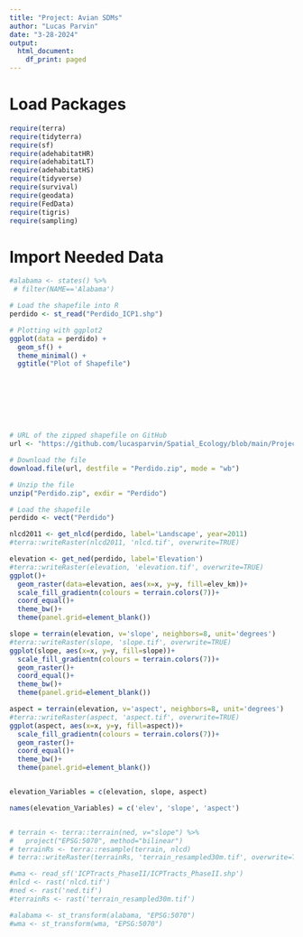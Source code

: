 ```yaml
---
title: "Project: Avian SDMs"
author: "Lucas Parvin"
date: "3-28-2024"
output:
  html_document:
    df_print: paged
---
```


# Load Packages

```r
require(terra)
require(tidyterra)
require(sf)
require(adehabitatHR)
require(adehabitatLT)
require(adehabitatHS)
require(tidyverse)
require(survival)
require(geodata)
require(FedData)
require(tigris)
require(sampling)

```


# Import Needed Data
```r
#alabama <- states() %>% 
 # filter(NAME=='Alabama')

# Load the shapefile into R
perdido <- st_read("Perdido_ICP1.shp")

# Plotting with ggplot2
ggplot(data = perdido) +
  geom_sf() +
  theme_minimal() +
  ggtitle("Plot of Shapefile")








# URL of the zipped shapefile on GitHub
url <- "https://github.com/lucasparvin/Spatial_Ecology/blob/main/Project/Perdido_ICP1.zip"

# Download the file
download.file(url, destfile = "Perdido.zip", mode = "wb")

# Unzip the file
unzip("Perdido.zip", exdir = "Perdido")

# Load the shapefile
perdido <- vect("Perdido")

nlcd2011 <- get_nlcd(perdido, label='Landscape', year=2011)
#terra::writeRaster(nlcd2011, 'nlcd.tif', overwrite=TRUE)

elevation <- get_ned(perdido, label='Elevation')
#terra::writeRaster(elevation, 'elevation.tif', overwrite=TRUE)
ggplot()+
  geom_raster(data=elevation, aes(x=x, y=y, fill=elev_km))+
  scale_fill_gradientn(colours = terrain.colors(7))+
  coord_equal()+
  theme_bw()+
  theme(panel.grid=element_blank())

slope = terrain(elevation, v='slope', neighbors=8, unit='degrees')
#terra::writeRaster(slope, 'slope.tif', overwrite=TRUE)
ggplot(slope, aes(x=x, y=y, fill=slope))+
  scale_fill_gradientn(colours = terrain.colors(7))+
  geom_raster()+
  coord_equal()+
  theme_bw()+
  theme(panel.grid=element_blank())

aspect = terrain(elevation, v='aspect', neighbors=8, unit='degrees')
#terra::writeRaster(aspect, 'aspect.tif', overwrite=TRUE)
ggplot(aspect, aes(x=x, y=y, fill=aspect))+
  scale_fill_gradientn(colours = terrain.colors(7))+
  geom_raster()+
  coord_equal()+
  theme_bw()+
  theme(panel.grid=element_blank())


elevation_Variables = c(elevation, slope, aspect)

names(elevation_Variables) = c('elev', 'slope', 'aspect')


# terrain <- terra::terrain(ned, v="slope") %>%
#   project("EPSG:5070", method="bilinear")
# terrainRs <- terra::resample(terrain, nlcd)
# terra::writeRaster(terrainRs, 'terrain_resampled30m.tif', overwrite=TRUE)

#wma <- read_sf('ICPTracts_PhaseII/ICPTracts_PhaseII.shp')
#nlcd <- rast('nlcd.tif')
#ned <- rast('ned.tif')
#terrainRs <- rast('terrain_resampled30m.tif')

#alabama <- st_transform(alabama, "EPSG:5070")
#wma <- st_transform(wma, "EPSG:5070")

```